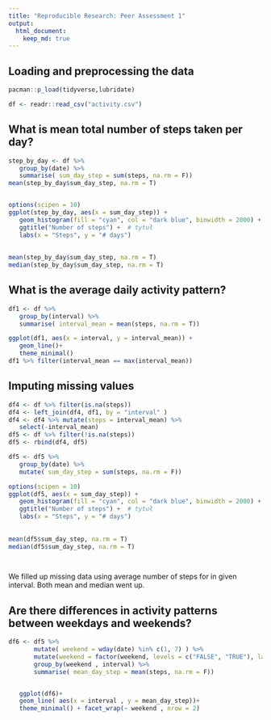 ```yaml
---
title: "Reproducible Research: Peer Assessment 1"
output: 
  html_document:
    keep_md: true
---
```



## Loading and preprocessing the data

 ```r
pacman::p_load(tidyverse,lubridate)

df <- readr::read_csv("activity.csv")

```

## What is mean total number of steps taken per day?
 ```r
 
step_by_day <- df %>% 
    group_by(date) %>% 
    summarise( sum_day_step = sum(steps, na.rm = F))
mean(step_by_day$sum_day_step, na.rm = T)


options(scipen = 10)
ggplot(step_by_day, aes(x = sum_day_step)) +
    geom_histogram(fill = "cyan", col = "dark blue", binwidth = 2000) +  # kolor wykresu i liczba słupków
    ggtitle("Number of steps") +  # tytuł
    labs(x = "Steps", y = "# days")   
    
    
mean(step_by_day$sum_day_step, na.rm = T)
median(step_by_day$sum_day_step, na.rm = T)
```

## What is the average daily activity pattern?
 ```r
df1 <- df %>% 
    group_by(interval) %>% 
    summarise( interval_mean = mean(steps, na.rm = T))

ggplot(df1, aes(x = interval, y = interval_mean)) +
    geom_line()+
    theme_minimal() 
df1 %>% filter(interval_mean == max(interval_mean))

```

## Imputing missing values
 ```r

df4 <- df %>% filter(is.na(steps))  
df4 <- left_join(df4, df1, by = "interval" )
df4 <- df4 %>% mutate(steps = interval_mean) %>% 
    select(-interval_mean)
df5 <- df %>% filter(!is.na(steps))
df5 <- rbind(df4, df5)

df5 <- df5 %>% 
    group_by(date) %>% 
    mutate( sum_day_step = sum(steps, na.rm = F))

options(scipen = 10)
ggplot(df5, aes(x = sum_day_step)) +
    geom_histogram(fill = "cyan", col = "dark blue", binwidth = 2000) +  # kolor wykresu i liczba słupków
    ggtitle("Number of steps") +  # tytuł
    labs(x = "Steps", y = "# days")   
    
    
mean(df5$sum_day_step, na.rm = T)
median(df5$sum_day_step, na.rm = T)

  
```
We filled up missing data using average number of steps for in given interval.
Both mean and median went up.


## Are there differences in activity patterns between weekdays and weekends?
 ```r
df6 <- df5 %>% 
        mutate( weekend = wday(date) %in% c(1, 7) ) %>%
        mutate(weekend = factor(weekend, levels = c("FALSE", "TRUE"), labels = c("Weekday" , "Weekend" ))) %>% 
        group_by(weekend , interval) %>%
        summarise( mean_day_step = mean(steps, na.rm = F))


    ggplot(df6)+
    geom_line( aes(x = interval , y = mean_day_step))+
    theme_minimal() + facet_wrap(~ weekend , nrow = 2)
```
